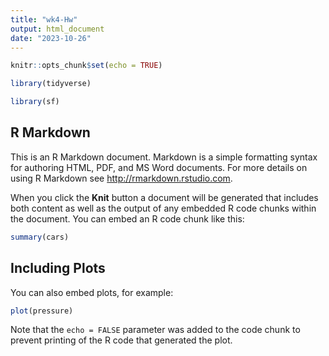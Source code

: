 ```yaml
---
title: "wk4-Hw"
output: html_document
date: "2023-10-26"
---
```


```r
knitr::opts_chunk$set(echo = TRUE)
```
```r
library(tidyverse)
```
```r
library(sf)
```

## R Markdown

This is an R Markdown document. Markdown is a simple formatting syntax for authoring HTML, PDF, and MS Word documents. For more details on using R Markdown see <http://rmarkdown.rstudio.com>.

When you click the **Knit** button a document will be generated that includes both content as well as the output of any embedded R code chunks within the document. You can embed an R code chunk like this:

```r
summary(cars)
```

## Including Plots

You can also embed plots, for example:

```r
plot(pressure)
```

Note that the `echo = FALSE` parameter was added to the code chunk to prevent printing of the R code that generated the plot.
